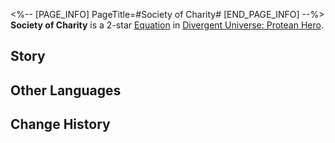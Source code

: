 <%-- [PAGE_INFO]
PageTitle=#Society of Charity#
[END_PAGE_INFO] --%>
{{Equation Infobox
|period   = Protean Hero
|rarity   = 2
|path1    = Harmony*4
|path2    = Propagation*2
|effect   = After any ally target attacks a Weakness Broken enemy target, converts the Toughness Reduction of this attack into 1 instance of {{Color|h|100%}} {{Trait|Super Break DMG}}. While in the "{{Trait|Butterfly Soul}}" state, this effect additionally deals {{Color|h|100%}} {{Trait|Super Break DMG}}.
|mentions = Janus; Thanatos
}}
'''Society of Charity''' is a 2-star [[Divergent Universe: Protean Hero/Equatoins|Equation]] in [[Divergent Universe: Protean Hero]].

==Story==
{{Description|Let me tell you the story of those who believed in universal love and cherished all beings.<br />They walked every path paved by Janus.<br />Along the way, they admired the mighty bodies of Titans as much as the delicate antennae of ants.<br />Even the stoic faces of Kremnoan warriors bear the imprint of their fiery kisses.<br />Scholars of the Helkolithistic school argued that there was no love without reason,<br />That humans were but clustered golden butterflies, their love driven by instinct.<br />But ultimately, universal love was merely a fleeting interlude in the course of time.<br />As once the flames of conflict raged, conquest remained the eternal theme.<br />How could tender lips contend with the sharp edges of axes and swords?<br />Still, they smiled.<br />Having loved all beings in this world, they turned to kiss the black hand of Thanatos.}}
<!--
==Gameplay Notes==
* 
-->
==Other Languages==
{{Other Languages
|en   = Society of Charity
|zhs  = 博爱会社
|zht  = 博愛會社
|ja   = {{Rubi|博愛会社|はくあいかいしゃ}}
|ko   = 박애 협회
|es   = Sociedad del amor universal
|fr   = Société de charité
|ru   = Общество человеколюбия
|th   = สมาคมรักสรรพสิ่ง
|vi   = Tổ Chức Tình Thương
|de   = Gesellschaft der Wohltätigkeit
|id   = Society of Charity
|pt   = Sociedade da Caridade
}}

==Change History==
{{Change History|3.1}}